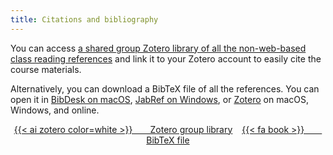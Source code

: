 ```yaml
---
title: Citations and bibliography
---
```


You can access [a shared group Zotero library of all the non-web-based class reading references](https://www.zotero.org/groups/econs23) and link it to your Zotero account to easily cite the course materials. 

Alternatively, you can download a BibTeX file of all the references. You can open it in [BibDesk on macOS](http://bibdesk.sourceforge.net/), [JabRef on Windows](http://www.jabref.org/), or [Zotero](https://www.zotero.org/) on macOS, Windows, and online.

<p class="buttons" style="text-align:center;">
<a class="btn btn-danger" target="_blank" href="https://www.zotero.org/groups/econs23">{{< ai zotero color=white >}}&emsp;&emsp;Zotero group library</a> &ensp;
<a class="btn btn-danger" target="_blank" href="/files/bib/readings.bib" role="button">{{< fa book >}}&emsp;&emsp;BibTeX file</a>
</p>
